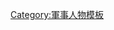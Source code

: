 {{Navbox
|name  = 德意志民主共和國人民海軍上將
|title = [[File:Wappen Volksmarine NVA mit KM Orden.svg|25px]] [[東德|德意志民主共和國]][[人民海军 (德国)|人民海軍]]上將
|state = {{{state|autocollapse}}}
|bodyclass = hlist
|image = [[File:GDR Navy OF8 Admiral.gif|70px]]
|imageleft = [[File:GDR Navy OF8 Admiral.gif|70px]]

|list1 =
{{Navbox with columns|child
|fullwidth = yes
|colstyle  = text-align:center
|col1header = [[File:Bundesarchiv Bild 183-K0522-0001-012, SED-Delegiertenkonferenz, Waldemar Verner.jpg|150px]]
|col2header = [[File:Bundesarchiv Bild 183-U1007-0049, Rostock, 30. Jahrestag DDR-Gründung, Flottenparade.jpg|160px]]
|col3header = [[File:Admiral-T.Hoffmann.jpg|80px]]
|col1 = {{Link-en|瓦爾德馬·維爾納|Waldemar Verner|瓦爾德馬·維爾納}}
|col2 = {{Link-en|威廉·艾赫姆|Wilhelm Ehm|威廉·艾赫姆}}
|col3 = [[特奥多尔·霍夫曼]]
}}

}}<noinclude>
{{collapsible option}}
[[Category:軍事人物模板]]
</noinclude>